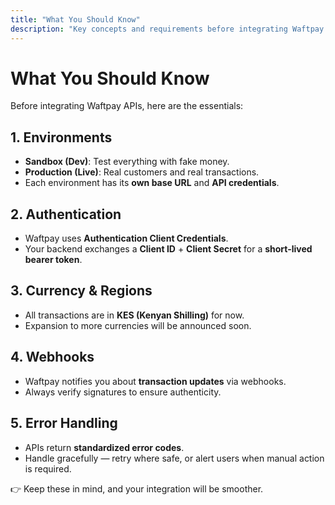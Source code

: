 ```yaml
---
title: "What You Should Know"
description: "Key concepts and requirements before integrating Waftpay."
---
```


# What You Should Know

Before integrating Waftpay APIs, here are the essentials:

## 1. Environments
- **Sandbox (Dev)**: Test everything with fake money.
- **Production (Live)**: Real customers and real transactions.
- Each environment has its **own base URL** and **API credentials**.

## 2. Authentication
- Waftpay uses **Authentication Client Credentials**.
- Your backend exchanges a **Client ID** + **Client Secret** for a **short-lived bearer token**.

## 3. Currency & Regions
- All transactions are in **KES (Kenyan Shilling)** for now.
- Expansion to more currencies will be announced soon.

## 4. Webhooks
- Waftpay notifies you about **transaction updates** via webhooks.
- Always verify signatures to ensure authenticity.

## 5. Error Handling
- APIs return **standardized error codes**.
- Handle gracefully — retry where safe, or alert users when manual action is required.

👉 Keep these in mind, and your integration will be smoother.